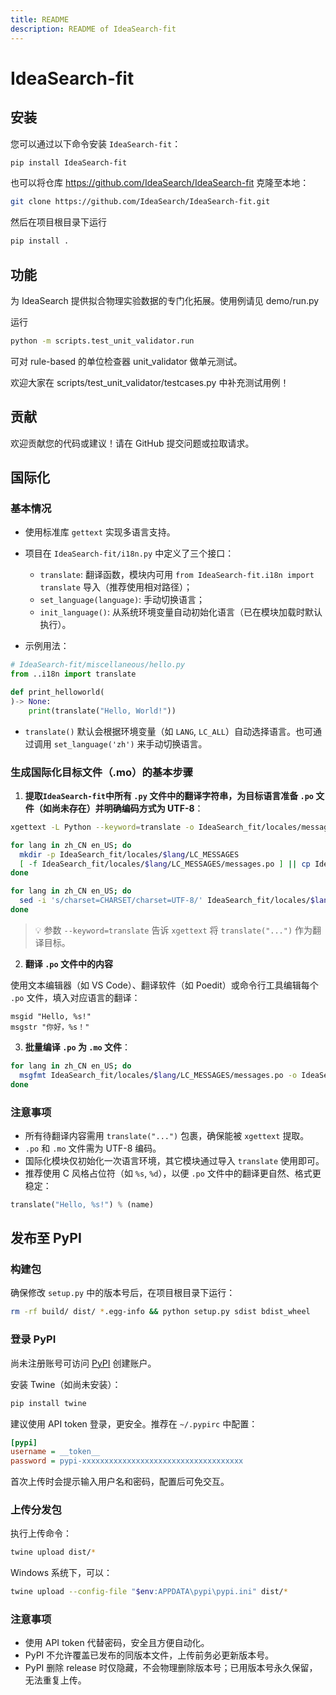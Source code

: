 ```yaml
---
title: README
description: README of IdeaSearch-fit
---
```


# IdeaSearch-fit

## 安装

您可以通过以下命令安装 `IdeaSearch-fit`：

```bash
pip install IdeaSearch-fit
```

也可以将仓库 https://github.com/IdeaSearch/IdeaSearch-fit 克隆至本地：

```bash
git clone https://github.com/IdeaSearch/IdeaSearch-fit.git
```

然后在项目根目录下运行

```bash
pip install .
```

## 功能

为 IdeaSearch 提供拟合物理实验数据的专门化拓展。使用例请见 demo/run.py

运行

```bash
python -m scripts.test_unit_validator.run
```

可对 rule-based 的单位检查器 unit_validator 做单元测试。

欢迎大家在 scripts/test_unit_validator/testcases.py 中补充测试用例！

## 贡献

欢迎贡献您的代码或建议！请在 GitHub 提交问题或拉取请求。

## 国际化

### 基本情况

- 使用标准库 `gettext` 实现多语言支持。
- 项目在 `IdeaSearch-fit/i18n.py` 中定义了三个接口：

  - `translate`: 翻译函数，模块内可用 `from IdeaSearch-fit.i18n import translate` 导入（推荐使用相对路径）；
  - `set_language(language)`: 手动切换语言；
  - `init_language()`: 从系统环境变量自动初始化语言（已在模块加载时默认执行）。

- 示例用法：

```python
# IdeaSearch-fit/miscellaneous/hello.py
from ..i18n import translate

def print_helloworld(
)-> None:
    print(translate("Hello, World!"))
```

- `translate()` 默认会根据环境变量（如 `LANG`, `LC_ALL`）自动选择语言。也可通过调用 `set_language('zh')` 来手动切换语言。

### 生成国际化目标文件（.mo）的基本步骤

1. **提取`IdeaSearch-fit`中所有 `.py` 文件中的翻译字符串，为目标语言准备 `.po` 文件（如尚未存在）并明确编码方式为 UTF-8**：

```bash
xgettext -L Python --keyword=translate -o IdeaSearch_fit/locales/messages.pot $(find . -name "*.py")

for lang in zh_CN en_US; do
  mkdir -p IdeaSearch_fit/locales/$lang/LC_MESSAGES
  [ -f IdeaSearch_fit/locales/$lang/LC_MESSAGES/messages.po ] || cp IdeaSearch_fit/locales/messages.pot IdeaSearch_fit/locales/$lang/LC_MESSAGES/messages.po
done

for lang in zh_CN en_US; do
  sed -i 's/charset=CHARSET/charset=UTF-8/' IdeaSearch_fit/locales/$lang/LC_MESSAGES/messages.po
done
```

> 💡 参数 `--keyword=translate` 告诉 `xgettext` 将 `translate("...")` 作为翻译目标。

2. **翻译 `.po` 文件中的内容**

使用文本编辑器（如 VS Code）、翻译软件（如 Poedit）或命令行工具编辑每个 `.po` 文件，填入对应语言的翻译：

```po
msgid "Hello, %s!"
msgstr "你好，%s！"
```

3. **批量编译 `.po` 为 `.mo` 文件**：

```bash
for lang in zh_CN en_US; do
  msgfmt IdeaSearch_fit/locales/$lang/LC_MESSAGES/messages.po -o IdeaSearch_fit/locales/$lang/LC_MESSAGES/messages.mo
done
```

### 注意事项

- 所有待翻译内容需用 `translate("...")` 包裹，确保能被 `xgettext` 提取。
- `.po` 和 `.mo` 文件需为 UTF-8 编码。
- 国际化模块仅初始化一次语言环境，其它模块通过导入 `translate` 使用即可。
- 推荐使用 C 风格占位符（如 `%s`, `%d`），以便 `.po` 文件中的翻译更自然、格式更稳定：

```python
translate("Hello, %s!") % (name)
```

## 发布至 PyPI

### 构建包

确保修改 `setup.py` 中的版本号后，在项目根目录下运行：

```bash
rm -rf build/ dist/ *.egg-info && python setup.py sdist bdist_wheel
```

### 登录 PyPI

尚未注册账号可访问 [PyPI](https://pypi.org/account/register/) 创建账户。

安装 Twine（如尚未安装）：

```bash
pip install twine
```

建议使用 API token 登录，更安全。推荐在 `~/.pypirc` 中配置：

```ini
[pypi]
username = __token__
password = pypi-xxxxxxxxxxxxxxxxxxxxxxxxxxxxxxxxxxxx
```

首次上传时会提示输入用户名和密码，配置后可免交互。

### 上传分发包

执行上传命令：

```bash
twine upload dist/*
```

Windows 系统下，可以：

```bash
twine upload --config-file "$env:APPDATA\pypi\pypi.ini" dist/*
```

### 注意事项

- 使用 API token 代替密码，安全且方便自动化。
- PyPI 不允许覆盖已发布的同版本文件，上传前务必更新版本号。
- PyPI 删除 release 时仅隐藏，不会物理删除版本号；已用版本号永久保留，无法重复上传。
